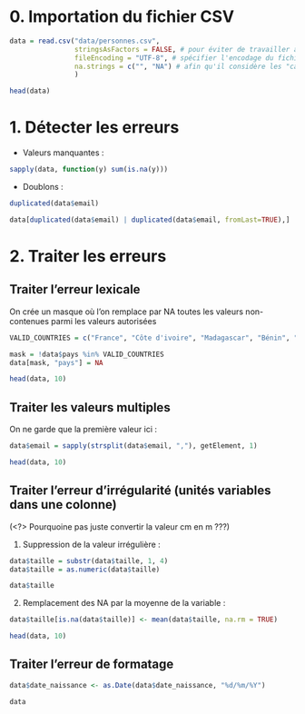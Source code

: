 # 0. Importation du fichier CSV

```r
data = read.csv("data/personnes.csv",
                stringsAsFactors = FALSE, # pour éviter de travailler avec des Factors et faciliter les traitements
                fileEncoding = "UTF-8", # spécifier l'encodage du fichier
                na.strings = c("", "NA") # afin qu'il considère les "cases vides" comme des NA
                )

head(data)
```

# 1. Détecter les erreurs

- Valeurs manquantes :
```r
sapply(data, function(y) sum(is.na(y)))
```

- Doublons :
```r
duplicated(data$email)

data[duplicated(data$email) | duplicated(data$email, fromLast=TRUE),]
```

# 2. Traiter les erreurs

## Traiter l'erreur lexicale

On crée un masque où l'on remplace par NA toutes les valeurs non-contenues parmi les valeurs autorisées
```r
VALID_COUNTRIES = c("France", "Côte d'ivoire", "Madagascar", "Bénin", "Allemagne", "USA")

mask = !data$pays %in% VALID_COUNTRIES
data[mask, "pays"] = NA

head(data, 10)
```

## Traiter les valeurs multiples

On ne garde que la première valeur ici :
```r
data$email = sapply(strsplit(data$email, ","), getElement, 1)

head(data, 10)
```

## Traiter l'erreur d'irrégularité (unités variables dans une colonne)
(<?> Pourquoine pas juste convertir la valeur cm en m ???)

1. Suppression de la valeur irrégulière :
```r
data$taille = substr(data$taille, 1, 4)
data$taille = as.numeric(data$taille)

data$taille
```
2. Remplacement des NA par la moyenne de la variable :

```r
data$taille[is.na(data$taille)] <- mean(data$taille, na.rm = TRUE)

head(data, 10)
```

## Traiter l'erreur de formatage

```r
data$date_naissance <- as.Date(data$date_naissance, "%d/%m/%Y")

data
```

